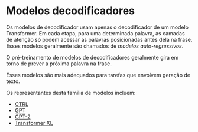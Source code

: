 # Modelos decodificadores

<CourseFloatingBanner
    chapter={1}
    classNames="absolute z-10 right-0 top-0"
/>

Os modelos de decodificador usam apenas o decodificador de um modelo Transformer. Em cada etapa, para uma determinada palavra, as camadas de atenção só podem acessar as palavras posicionadas antes dela na frase. Esses modelos geralmente são chamados de _modelos auto-regressivos_.

O pré-treinamento de modelos de decodificadores geralmente gira em torno de prever a próxima palavra na frase.

Esses modelos são mais adequados para tarefas que envolvem geração de texto.

Os representantes desta família de modelos incluem:

-   [CTRL](https://huggingface.co/transformers/model_doc/ctrl.html)
-   [GPT](https://huggingface.co/transformers/model_doc/gpt.html)
-   [GPT-2](https://huggingface.co/transformers/model_doc/gpt2.html)
-   [Transformer XL](https://huggingface.co/transformers/model_doc/transfo-xl.html)

